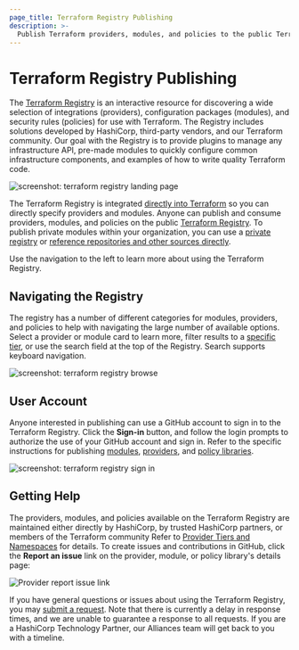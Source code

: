 ```yaml
---
page_title: Terraform Registry Publishing
description: >-
  Publish Terraform providers, modules, and policies to the public Terraform Registry. 
---
```


# Terraform Registry Publishing

The [Terraform Registry](https://registry.terraform.io) is an interactive resource for discovering a wide selection of integrations (providers), configuration packages (modules), and security rules (policies) for use with Terraform. The Registry includes solutions developed by HashiCorp, third-party vendors, and our Terraform community. Our goal with the Registry is to provide plugins to manage any infrastructure API, pre-made modules to quickly configure common infrastructure components, and examples of how to write quality Terraform code.

![screenshot: terraform registry landing page](/img/docs/registry1.png)

The Terraform Registry is integrated [directly into Terraform](/language/providers/requirements) so you can directly specify providers and modules. Anyone can publish and consume providers, modules, and policies on the public [Terraform Registry](https://registry.terraform.io). To publish private modules within your organization, you can use a [private registry](/registry/private) or [reference repositories and other sources directly](/language/modules/sources).

Use the navigation to the left to learn more about using the Terraform Registry.

## Navigating the Registry

The registry has a number of different categories for modules, providers, and policies to help with navigating the large number of available options. Select a provider or module card to learn more, filter results to a [specific tier](/registry/providers#provider-tiers-amp-namespaces), or use the search field at the top of the Registry. Search supports keyboard navigation.

![screenshot: terraform registry browse](/img/docs/registry2.png)

## User Account

Anyone interested in publishing can use a GitHub account to sign in to the Terraform Registry. Click the **Sign-in** button, and follow the login prompts to authorize the use of your GitHub account and sign in. Refer to the specific instructions for publishing [modules](/registry/modules/publish), [providers](/registry/providers/publishing), and [policy libraries](/registry/policy-libraries/publishing).

![screenshot: terraform registry sign in](/img/docs/user-account.png)

## Getting Help

The providers, modules, and policies available on the Terraform Registry are maintained either directly by HashiCorp, by trusted HashiCorp partners, or members of the Terraform community Refer to [Provider Tiers and Namespaces](/registry/providers#provider-tiers-amp-namespaces) for details. To create issues and contributions in GitHub, click the **Report an issue** link on the provider, module, or policy library's details page:

![Provider report issue link](/img/docs/registry-issue.png)

If you have general questions or issues about using the Terraform Registry, you may [submit a request](mailto:terraform-registry@hashicorp.com). Note that there is currently a delay in response times, and we are unable to guarantee a response to all requests. If you are a HashiCorp Technology Partner, our Alliances team will get back to you with a timeline.
